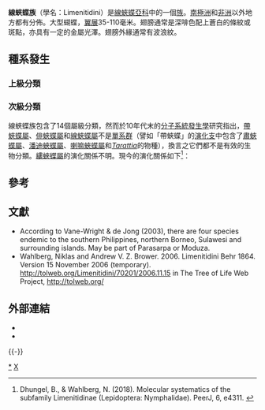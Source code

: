 {{NoteTA|G1=Butterfly}}
{{Automatic taxobox
| taxon = Limenitidini
| authority = Behr, 1864
| image = Athyma opalina hirayamai dorsal view 20150510.jpg
| image_caption = 虯眉帶蛺蝶<br>''Athyma opalina''
| image2 = Limenitis reducta (9563868231).jpg
| image2_caption = 棕黑線蛺蝶<br>''Limenitis reducta''
| type_genus = [[線蛺蝶屬|線蛺蝶屬]]<br>''Limenitis''
| type_species_authority = Fabricius, 1807
| subdivision_ranks = 屬
| subdivision = 
* [[悌蛺蝶屬|悌蛺蝶屬]] ''Adelpha''
* [[帶蛺蝶屬|帶蛺蝶屬]] ''Athyma''
* [[奧蛺蝶屬|奧蛺蝶屬]] ''Auzakia''
* [[奼蛺蝶屬|奼蛺蝶屬]] ''Chalinga''
* [[喇嘛蛺蝶屬|喇嘛蛺蝶屬]] ''Lamasia''
* [[線蛺蝶屬|線蛺蝶屬]] ''Limenitis''
* [[縷蛺蝶屬|縷蛺蝶屬]] ''Litinga''
* [[穆蛺蝶屬|穆蛺蝶屬]] ''Moduza''
* [[潘迪蛺蝶屬|潘迪蛺蝶屬]] ''Pandita''
* [[俳蛺蝶屬|俳蛺蝶屬]] ''Parasarpa''
* [[葩蛺蝶屬|葩蛺蝶屬]] ''Patsuia''
* [[肅蛺蝶屬|肅蛺蝶屬]] ''Sumalia''
* ''[[Tacola|Tacola]]''
* ''[[Tarattia|Tarattia]]''
}}

'''線蛺蝶族'''（學名：Limenitidini）是[[線蛺蝶亞科|線蛺蝶亞科]]中的一個[[族_(生物)|族]]。[[南極洲|南極洲]]和[[非洲|非洲]]以外地方都有分佈。大型蝴蝶，[[翼展|翼展]]35-110毫米。翅膀通常是深啡色配上蒼白的條紋或斑點，亦具有一定的金屬光澤。翅膀外緣通常有波浪紋。

== 種系發生 ==
=== 上級分類 ===
{{clade
|label1=[[線蛺蝶亞科|線蛺蝶亞科]]|1={{clade
|1=[[麗蛺蝶族|麗蛺蝶族]] Parthenini
|2={{clade
|1={{clade
|1=[[偽環蛺蝶屬|偽環蛺蝶族]] Pseudoneptini
|2=[[漪蛺蝶族|漪蛺蝶族]] Cymothoini}}
|2={{clade
|1=[[翠蛺蝶族|翠蛺蝶族]] Adoliadini
|2={{clade
|1={{clade
|1=[[偽珍蛺蝶屬|偽珍蛺蝶族]] Pseudacraeini
|2=[[環蛺蝶族|環蛺蝶族]] Neptini}}
|2='''線蛺蝶族''' Limenitidini}}}}}}}}}}

=== 次級分類 ===
線蛺蝶族包含了14個屬級分類，然而於10年代末的[[分子系統發生學|分子系統發生學]]研究指出，[[帶蛺蝶屬|帶蛺蝶屬]]、[[俳蛺蝶屬|俳蛺蝶屬]]和[[線蛺蝶屬|線蛺蝶屬]]不是[[單系群|單系群]]（譬如「帶蛺蝶」的[[演化支|演化支]]中包含了[[肅蛺蝶屬|肅蛺蝶屬]]、[[潘迪蛺蝶屬|潘迪蛺蝶屬]]、[[喇嘛蛺蝶屬|喇嘛蛺蝶屬]]和''[[Tarattia|Tarattia]]''的物種），換言之它們都不是有效的生物分類。[[縷蛺蝶屬|縷蛺蝶屬]]的演化關係不明。現今的演化關係如下<ref>Dhungel, B., & Wahlberg, N. (2018). Molecular systematics of the subfamily Limenitidinae (Lepidoptera: Nymphalidae). PeerJ, 6, e4311. {{en}}</ref>：
{{clade
|label1='''線蛺蝶族'''|1={{clade
|1=[[奼蛺蝶屬|奼蛺蝶屬]] ''Chalinga''<br><small>= 瑟蛺蝶屬 ''Seokia''</small>
|2={{clade
|1= ''[[Tacola|Tacola]]''
|2={{clade
|1= [[穆蛺蝶屬|穆蛺蝶屬]] ''Moduza''
|2={{clade
|1= [[帶蛺蝶屬|帶蛺蝶屬]] ''Athyma'' <small>的多個演化支，包含了：<br>[[肅蛺蝶屬|肅蛺蝶屬]] ''Sumalia''<br>[[潘迪蛺蝶屬|潘迪蛺蝶屬]] ''Pandita''<br>[[喇嘛蛺蝶屬|喇嘛蛺蝶屬]] ''Lamasia''<br>  ''[[Tarattia|Tarattia]]''</small>
|2={{clade
|1= [[俳蛺蝶屬|俳蛺蝶屬]] ''Parasarpa'' <small>演化支1</small>
|2={{clade
|1= [[奧蛺蝶屬|奧蛺蝶屬]] ''Auzakia''
|2={{clade
|1= 俳蛺蝶屬 ''Parasarpa'' <small>演化支2</small>
|2={{clade
|1= [[線蛺蝶屬|線蛺蝶屬]] ''Limenitis''<br><small>包含了[[葩蛺蝶屬|葩蛺蝶屬]] ''Patsuia''</small>
|2=[[悌蛺蝶屬|悌蛺蝶屬]] ''Adelpha''}}}}}}}}}}}}}}}}}}

== 參考 ==
{{reflist|}}

== 文獻 ==
* According to Vane-Wright & de Jong (2003), there are four species endemic to the southern Philippines, northern Borneo, Sulawesi and surrounding islands. May be part of Parasarpa or Moduza.
* Wahlberg, Niklas and Andrew V. Z. Brower. 2006. Limenitidini Behr 1864. Version 15 November 2006 (temporary). http://tolweb.org/Limenitidini/70201/2006.11.15 in The Tree of Life Web Project, http://tolweb.org/ {{Wayback|url=http://tolweb.org/ |date=20110515100516 }}

== 外部連結 ==
* {{commonscat-inline}}
* {{Wikispecies-inline}}
{{taxonbar}}
{{-}}
{{線蛺蝶亞科}}
[[Category:線蛺蝶族|*]]
[[Category:線蛺蝶亞科|X]]